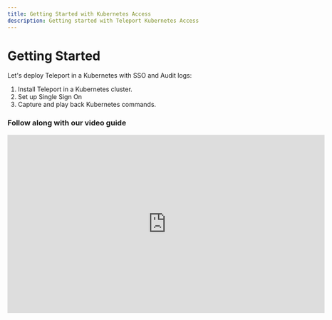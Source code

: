```yaml
---
title: Getting Started with Kubernetes Access
description: Getting started with Teleport Kubernetes Access
---
```


# Getting Started

Let's deploy Teleport in a Kubernetes with SSO and Audit logs:

1. Install Teleport in a Kubernetes cluster.
2. Set up Single Sign On
3. Capture and play back Kubernetes commands.

### Follow along with our video guide

<iframe
  width="712"
  height="400"
  src="https://www.youtube-nocookie.com/embed/VPGYLEMTdJ8?rel=0&modestbranding=1"
  frameBorder="0"
  allow="accelerometer; autoplay; encrypted-media; gyroscope; picture-in-picture"
  allowFullScreen
/>

## Prerequisites

- [Kubernetes](https://kubernetes.io) >= v1.14.0
- [Helm](https://helm.sh) >= v3.2.0

Verify that helm and kubernetes are installed and up to date.

```bash
$ helm version
version.BuildInfo{Version:"v3.4.2"}

$ kubectl version
Client Version: version.Info{Major:"1", Minor:"17+"}
Server Version: version.Info{Major:"1", Minor:"17+"}
```

## Step 1/3 Install Teleport

Let's start with a single-pod Teleport using persistent volume as a backend.

<Tabs>
<TabItem label="Open Source">
```bash
$ helm repo add teleport https://charts.releases.teleport.dev

# Install a single node teleport cluster and provision a cert using ACME.
# Set clusterName to unique hostname, for example tele.example.com
# Set acmeEmail to receive correspondence from Letsencrypt certificate authority.
$ helm install teleport-cluster teleport/teleport-cluster --create-namespace --namespace=teleport-cluster \
  --set clusterName=${CLUSTER_NAME?} --set acme=true --set acmeEmail=${EMAIL?}
```
</TabItem>
<TabItem label="Enterprise">
```bash
$ helm repo add teleport https://charts.releases.teleport.dev

# Create a namespace for a deployment.
$ kubectl create namespace teleport-cluster-ent

# Set kubectl context to the namespace to save some typing
$ kubectl config set-context --current --namespace=teleport-cluster-ent

# Get a license from Teleport and create a secret "license" in the namespace teleport-cluster-ent
$ kubectl -n teleport-cluster-ent create secret generic license --from-file=license-enterprise.pem

# Install Teleport
$ helm install teleport-cluster teleport/teleport-cluster --namespace=teleport-cluster-ent \
  --set clusterName=${CLUSTER_NAME?} --set acme=true --set acmeEmail=${EMAIL?} --set enterprise=true
```
</TabItem>
</Tabs>

Teleport's helm chart uses an [external load balancer](https://kubernetes.io/docs/tasks/access-application-cluster/create-external-load-balancer/)
to create a public IP for Teleport.

<Tabs>
<TabItem label="Open Source">
```bash
# Set kubectl context to the namespace to save some typing
$ kubectl config set-context --current --namespace=teleport-cluster

# Service is up, load balancer is created
$ kubectl get services
NAME               TYPE           CLUSTER-IP   EXTERNAL-IP      PORT(S)                        AGE
teleport-cluster   LoadBalancer   10.4.4.73    104.199.126.88   443:31204/TCP,3026:32690/TCP   89s

# Save the pod IP or Hostname. If the IP is not available, check the pod and load balancer status.
$ MYIP=$(kubectl get services teleport-cluster -o jsonpath='{.status.loadBalancer.ingress[0].ip}')
$ echo $MYIP
192.168.2.1
```
</TabItem>
<TabItem label="Enterprise">
```bash
# Set kubectl context to the namespace to set some typing
$ kubectl config set-context --current --namespace=teleport-cluster-ent

# Service is up, load balancer is created
$ kubectl get services
NAME                   TYPE           CLUSTER-IP   EXTERNAL-IP      PORT(S)                        AGE
teleport-cluster-ent   LoadBalancer   10.4.4.73    104.199.126.88   443:31204/TCP,3026:32690/TCP   89s

# Save the pod IP or Hostname. If the IP is not available, check the pod and load balancer status.
$ MYIP=$(kubectl get services teleport-cluster-ent -o jsonpath='{.status.loadBalancer.ingress[0].ip}')
$ echo $MYIP
192.168.2.1
```
</TabItem>
</Tabs>


Set up two `A` DNS records - `tele.example.com` for UI and `*.tele.example.com`
for web apps using [application access](../application-access.mdx).

<Tabs>
<TabItem label="GCP Cloud DNS">
```bash
$ MYZONE="myzone"
$ MYDNS="tele.example.com"

$ gcloud dns record-sets transaction start --zone="${MYZONE?}"
$ gcloud dns record-sets transaction add ${MYIP?} --name="${MYDNS?}" --ttl="30" --type="A" --zone="${MYZONE?}"
$ gcloud dns record-sets transaction add ${MYIP?} --name="*.${MYDNS?}" --ttl="30" --type="A" --zone="${MYZONE?}"
$ gcloud dns record-sets transaction describe --zone="${MYZONE?}"
$ gcloud dns record-sets transaction execute --zone="${MYZONE?}"
```
</TabItem>
<TabItem label="AWS Route 53">
```bash
# Tip for finding AWS zone id by the domain name.
$ MYZONE_DNS="example.com"
$ MYZONE=$(aws route53 list-hosted-zones-by-name --dns-name=${MYZONE_DNS?} | jq -r '.HostedZones[0].Id' | sed s_/hostedzone/__)

$ MYDNS="tele.example.com"

# Create a JSON file changeset for AWS.
$ jq -n --arg ip ${MYIP?} --arg dns ${MYDNS?} '{"Comment": "Create records", "Changes": [
  {"Action": "CREATE", "ResourceRecordSet": {"Name": $dns, "Type": "A", "TTL": 300, "ResourceRecords": [{ "Value": $ip}]}},
  {"Action": "CREATE", "ResourceRecordSet": {"Name": ("*." + $dns), "Type": "A", "TTL": 300, "ResourceRecords": [{ "Value": $ip}]}}
  ]}' > myrecords.json

# Review records before applying.
$ cat myrecords.json | jq
# Apply the records and capture change id
$ CHANGEID=$(aws route53 change-resource-record-sets --hosted-zone-id ${MYZONE?} --change-batch file://myrecords.json | jq -r '.ChangeInfo.Id')

# Verify that change has been applied
$ aws route53 get-change --id ${CHANGEID?} | jq '.ChangeInfo.Status'
"INSYNC"
```
</TabItem>
</Tabs>

The first request to Teleport's API will take a bit longer because it gets
a cert from [Letsencrypt](https://letsencrypt.org).
Teleport will respond back with a discovery info:

```bash
$ curl https://tele.example.com/webapi/ping

{"auth":{"type":"local","second_factor":"otp"},"proxy":{"kube":{"enabled":true,"listen_addr":"0.0.0.0:3026"},"ssh":{"listen_addr":"[::]:3023","tunnel_listen_addr":"0.0.0.0:3024","public_addr":"tele.example.com:443"},"db":{}},"server_version":"6.0.1","min_client_version":"3.0.0"}
```

## Step 2/3 Create a local admin

Local users are a reliable fallback for cases when the SSO provider is down.
Let's create a local admin `alice` who has access to Kubernetes group `system:masters`.

Save this role as `member.yaml`:

```yaml
kind: role
version: v3
metadata:
  name: member
spec:
  allow:
    # This field is used for SSH logins. You have to keep 'logins' as a non-empty random value
    # for Kubernetes to work until we fix it.
    logins: ['keep-this-value-here']
    kubernetes_groups: ["system:masters"]
```

Create the role and add a user:

```bash
# To create a local user, we are going to run Teleport's admin tool tctl from the pod.
$ POD=$(kubectl get pod -l app=teleport-cluster -o jsonpath='{.items[0].metadata.name}')

# Create a role
$ kubectl exec -i ${POD?} -- tctl create -f < member.yaml

# Generate an invite link for the user.
$ kubectl exec -ti ${POD?} -- tctl  users add alice --roles=member

User "alice" has been created but requires a password. Share this URL with the user to
complete user setup, link is valid for 1h:

https://tele.example.com:443/web/invite/random-token-id-goes-here

NOTE: Make sure tele.example.com:443 points at a Teleport proxy which users can access.
```

Let's install `tsh` and `tctl` on Linux.
For other install options, check out [install guide](../installation.mdx)

<Tabs>
<TabItem label="Open Source">
```bash
$ curl -L -O https://get.gravitational.com/teleport-v{{ teleport.version }}-linux-amd64-bin.tar.gz
$ tar -xzf teleport-v{{ teleport.version }}-linux-amd64-bin.tar.gz
$ sudo mv teleport/tsh /usr/local/bin/tsh
$ sudo mv teleport/tctl /usr/local/bin/tctl
```
</TabItem>
<TabItem label="Enterprise">
```bash
$ curl -L -O https://get.gravitational.com/teleport-ent-v{{ teleport.version }}-linux-amd64-bin.tar.gz
$ tar -xzf teleport-ent-v{{ teleport.version }}-linux-amd64-bin.tar.gz
$ sudo mv teleport/tsh /usr/local/bin/tsh
$ sudo mv teleport/tctl /usr/local/bin/tctl
```
</TabItem>
</Tabs>

Try `tsh login` with a local user. Use a custom `KUBECONFIG` to prevent overwriting
the default one in case there is a problem.

```bash
$ KUBECONFIG=${HOME?}/teleport.yaml tsh login --proxy=tele.example.com:443 --user=alice
```

Teleport updated `KUBECONFIG` with a short-lived 12 hour certificate.

```bash
$ tsh kube ls

Kube Cluster Name Selected
----------------- --------
tele.example.com  *

# Once working, remove the KUBECONFIG= override to switch to teleport
$ KUBECONFIG=${HOME?}/teleport.yaml kubectl get -n teleport-cluster pods
NAME                                READY   STATUS    RESTARTS   AGE
teleport-cluster-6c9b88fd8f-glmhf   1/1     Running   0          127m
```

## Step 3/3 SSO for Kubernetes

We are going to setup Github connector for OSS and Okta for Enterprise version.

<Tabs>
<TabItem label="Open Source">

Save the file below as `github.yaml` and update the fields. You will need to set up
[Github OAuth 2.0 Connector](https://developer.github.com/apps/building-oauth-apps/creating-an-oauth-app/) app.
Any member with the team `admin` in the organization `octocats` will be able to assume a builtin role `admin`.

```yaml
kind: github
version: v3
metadata:
  # connector name that will be used with `tsh --auth=github login`
  name: github
spec:
  # client ID of Github OAuth app
  client_id: client-id
  # client secret of Github OAuth app
  client_secret: client-secret
  # This name will be shown on UI login screen
  display: Github
  # Change tele.example.com to your domain name
  redirect_url: https://tele.example.com:443/v1/webapi/github/callback
  # Map github teams to teleport roles
  teams_to_logins:
    - organization: octocats # Github organization name
      team: admin            # Github team name within that organization
      # map github admin team to Teleport's "admin" role
      logins: ["admins"]
```
</TabItem>
<TabItem label="Enterprise">

Follow [SAML Okta Guide](../enterprise/sso/ssh-okta.mdx#configure-okta) to create a SAML app.
Check out [OIDC guides](../enterprise/sso/oidc.mdx#identity-providers) for OpenID Connect apps.
Save the file below as `okta.yaml` and update the `acs` field.
Any member in Okta group `okta-admin` will assume a builtin role `admin`.

```yaml
kind: saml
version: v2
metadata:
  name: okta
spec:
  acs: https://tele.example.com/v1/webapi/saml/acs
  attributes_to_roles:
  - {name: "groups", value: "okta-admin", roles: ["admin"]}
  entity_descriptor: |
    <?xml !!! Make sure to shift all lines in XML descriptor
    with 4 spaces, otherwise things will not work
```
</TabItem>
</Tabs>

To create a connector, we are going to run Teleport's admin tool `tctl` from the pod.

<Tabs>
<TabItem label="Open Source">
```bash
# To create a Github connector, we are going to run Teleport's admin tool tctl from the pod.
$ POD=$(kubectl get po -l app=teleport-cluster -o jsonpath='{.items[0].metadata.name}')

$ kubectl exec -i ${POD?} tctl -- create -f < github.yaml
authentication connector "github" has been created
```
</TabItem>
<TabItem label="Enterprise">
```bash
# To create an Okta connector, we are going to run Teleport's admin tool tctl from the pod.
$ POD=$(kubectl get po -l app=teleport-cluster-ent -o jsonpath='{.items[0].metadata.name}')

$ kubectl exec -i ${POD?} tctl -- create -f < okta.yaml
authentication connector 'okta' has been created
```
</TabItem>
</Tabs>

Try `tsh login` with Github user. I am using a custom `KUBECONFIG` to prevent overwriting
the default one in case there is a problem.

<Tabs>
<TabItem label="Open Source">
```bash
$ KUBECONFIG=${HOME?}/teleport.yaml tsh login --proxy=tele.example.com:443 --auth=github
```
</TabItem>
<TabItem label="Enterprise">
```bash
$ KUBECONFIG=${HOME?}/teleport.yaml tsh login --proxy=tele.example.com:443 --auth=okta
```
</TabItem>
</Tabs>

<Admonition type="note" title="Debugging SSO">
If you are getting a login error, take a look at the audit log for details:

```bash
kubectl exec -ti "${POD?}" -- tail -n 100 /var/lib/teleport/log/events.log

{"error":"user \"alice\" does not belong to any teams configured in \"github\" connector","method":"github","attributes":{"octocats":["devs"]}}
```
</Admonition>

## Next Steps

- [Connect Multiple Kubernetes Clusters](./guides/multiple-clusters.mdx)
- [Setup CI/CD Access with Teleport](./guides/cicd.mdx)
- [Federated Access using Trusted Clusters](./guides/federation.mdx)
- [Single-Sign On and Kubernetes Access Controls](./controls.mdx)
